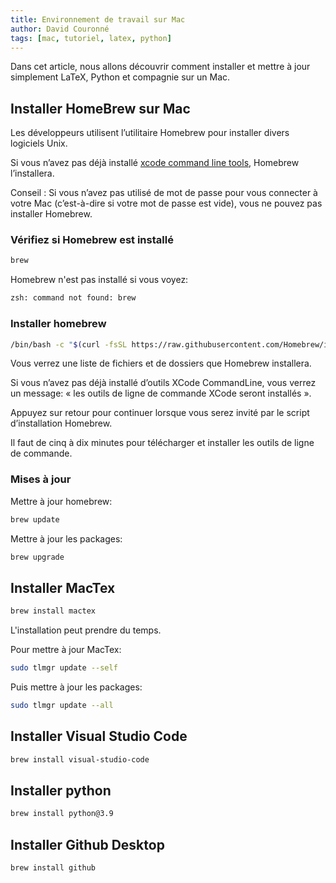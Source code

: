 ```yaml
---
title: Environnement de travail sur Mac
author: David Couronné
tags: [mac, tutoriel, latex, python]
---
```


Dans cet article, nous allons découvrir comment installer et mettre à jour simplement LaTeX, Python et compagnie sur un Mac.

<!--truncate-->

## Installer HomeBrew sur Mac

Les développeurs utilisent l’utilitaire Homebrew pour installer divers logiciels Unix.

Si vous n’avez pas déjà installé [xcode command line tools](https://developer.apple.com/xcode/resources/), Homebrew l’installera.

Conseil : Si vous n’avez pas utilisé de mot de passe pour vous connecter à votre Mac (c’est-à-dire si votre mot de passe est vide), vous ne pouvez pas installer Homebrew.

### Vérifiez si Homebrew est installé

```bash
brew
```

Homebrew n'est pas installé si vous voyez:

```bash
zsh: command not found: brew
```

### Installer homebrew

```bash
/bin/bash -c "$(curl -fsSL https://raw.githubusercontent.com/Homebrew/install/HEAD/install.sh)"
```

Vous verrez une liste de fichiers et de dossiers que Homebrew installera.

Si vous n’avez pas déjà installé d’outils XCode CommandLine, vous verrez un message: « les outils de ligne de commande XCode seront installés ».

Appuyez sur retour pour continuer lorsque vous serez invité par le script d’installation Homebrew.

Il faut de cinq à dix minutes pour télécharger et installer les outils de ligne de commande.

### Mises à jour

Mettre à jour homebrew:

```bash
brew update
```

Mettre à jour les packages:

```bash
brew upgrade
```

## Installer MacTex

```bash
brew install mactex
```

L'installation peut prendre du temps.

Pour mettre à jour MacTex:

```bash
sudo tlmgr update --self
```

Puis mettre à jour les packages:

```bash
sudo tlmgr update --all
```

## Installer Visual Studio Code

```bash
brew install visual-studio-code
```

## Installer python

```bash
brew install python@3.9
```

## Installer Github Desktop

```bash
brew install github
```
